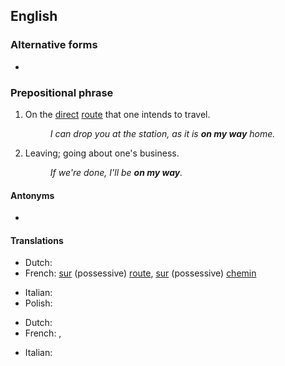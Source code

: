 ==English==

===Alternative forms===
* {{alter|en|OMW|omw}} {{q|on my way}}

===Prepositional phrase===
{{en-PP}}

# On the [[direct]] [[route]] that one intends to travel.
#: ''I can drop you at the station, as it is '''on my way''' home.''
# Leaving; going about one's business.
#: ''If we're done, I'll be '''on my way'''.''

====Antonyms====
* {{l|en|out of one's way}}

====Translations====
{{trans-top|in the direct route}}
* Dutch: {{t|nl|op zijn weg}}
* French: [[sur]] (possessive) [[route]], [[sur]] (possessive) [[chemin]]
{{trans-mid}}
* Italian: {{t|it|sulla strada per}}
* Polish: {{t+|pl|po drodze}}
{{trans-bottom}}

{{trans-top|leaving}}
* Dutch: {{t|nl|weg zijn }}
* French: {{t+|fr|partir}}, {{qualifier|colloquial}} {{t+|fr|décoller}}
{{trans-mid}}
* Italian: {{t|it|in arrivo}}
{{trans-bottom}}